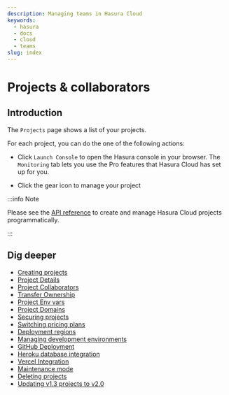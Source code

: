 ```yaml
---
description: Managing teams in Hasura Cloud
keywords:
  - hasura
  - docs
  - cloud
  - teams
slug: index
---
```



# Projects & collaborators

## Introduction

The `Projects` page shows a list of your projects.

<Thumbnail
  src="/img/graphql/cloud/projects/projects-list.png"
  alt="Projects list"
  width="1200px"
/>

For each project, you can do the one of the following actions:

<Thumbnail
  src="/img/graphql/cloud/projects/project-actions.png"
  alt="Project actions"
  width="860px"
/>

- Click `Launch Console` to open the Hasura console in your browser. The `Monitoring` tab lets you use the Pro features that Hasura Cloud has set up for you.

<Thumbnail
  src="/img/graphql/cloud/metrics/monitoring-tab-overview.png"
  alt="Hasura Console: Monitoring tab"
  width="900px"
/>

- Click the gear icon to manage your project

<Thumbnail
  src="/img/graphql/cloud/projects/project-details.png"
  alt="General tab"
  width="900px"
/>

:::info Note

Please see the [API reference](/graphql/cloud/api-reference.mdx) to create and manage Hasura Cloud projects programmatically. 

:::

## Dig deeper

- [Creating projects](/graphql/cloud/projects/create.mdx)
- [Project Details](/graphql/cloud/projects/details.mdx)
- [Project Collaborators](/graphql/cloud/projects/collaborators.mdx)
- [Transfer Ownership](/graphql/cloud/projects/ownership.mdx)
- [Project Env vars](/graphql/cloud/projects/env-vars.mdx)
- [Project Domains](/graphql/cloud/projects/domains.mdx)
- [Securing projects](/graphql/cloud/projects/secure.mdx)
- [Switching pricing plans](/graphql/cloud/projects/pricing.mdx)
- [Deployment regions](/graphql/cloud/projects/regions.mdx)
- [Managing development environments](/graphql/cloud/projects/environments.mdx)
- [GitHub Deployment](/graphql/cloud/projects/github-integration.mdx)
- [Heroku database integration](/graphql/cloud/projects/heroku-url-sync.mdx)
- [Vercel Integration](/graphql/cloud/projects/vercel-integration.mdx)
- [Maintenance mode](/graphql/cloud/projects/maintenance-mode.mdx)
- [Deleting projects](/graphql/cloud/projects/delete.mdx)
- [Updating v1.3 projects to v2.0](/graphql/cloud/projects/move-project-v2.mdx)
